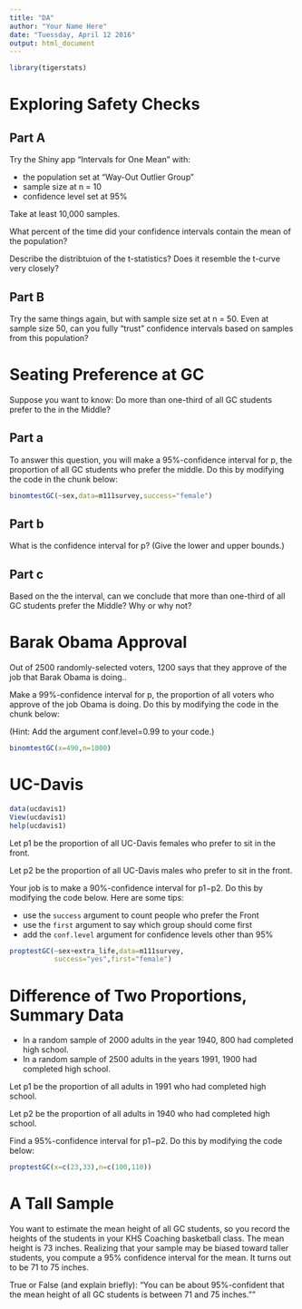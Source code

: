```yaml
---
title: "DA"
author: "Your Name Here"
date: "Tuessday, April 12 2016"
output: html_document
---
```


```r
library(tigerstats)
```

# Exploring Safety Checks

## Part A

Try the Shiny app "Intervals for One Mean" with:

* the population set at "Way-Out Outlier Group"
* sample size at n = 10
* confidence level set at 95%

Take at least 10,000 samples.

What percent of the time did your confidence intervals contain the mean of the population?



Describe the distribtuion of the t-statistics? Does it resemble the t-curve very closely?

## Part B

Try the same things again, but with sample size set at n = 50. Even at sample size 50, can you fully "trust" confidence intervals based on samples from this population?



# Seating Preference at GC

Suppose you want to know:  Do more than one-third of all GC students prefer to the in the Middle?

## Part a

To answer this question, you will make a 95%-confidence interval for p, the proportion of all GC students who prefer the middle. Do this by modifying the code in the chunk below:

```r
binomtestGC(~sex,data=m111survey,success="female")
```

## Part b

What is the confidence interval for p?  (Give the lower and upper bounds.)


## Part c

Based on the the interval, can we conclude that more than one-third of all GC students prefer the Middle?  Why or why not?



# Barak Obama Approval

Out of 2500 randomly-selected voters, 1200 says that they approve of the job that Barak Obama is doing..

Make a 99%-confidence interval for p, the proportion of all voters who approve of the job Obama is doing. Do this by modifying the code in the chunk below:

(Hint: Add the argument conf.level=0.99 to your code.)

```r
binomtestGC(x=490,n=1000)
```



# UC-Davis


```r
data(ucdavis1)
View(ucdavis1)
help(ucdavis1)
```

Let p1 be the proportion of all UC-Davis females who prefer to sit in the front.

Let p2 be the proportion of all UC-Davis males who prefer to sit in the front.

Your job is to make a 90%-confidence interval for p1−p2.  Do this by modifying the code below.  Here are some tips:

* use the `success` argument to count people who prefer the Front
* use the `first` argument to say which group should come first
* add the `conf.level` argument for confidence levels other than 95%


```r
proptestGC(~sex+extra_life,data=m111survey,
           success="yes",first="female")
```


# Difference of Two Proportions, Summary Data

* In a random sample of 2000 adults in the year 1940, 800 had completed high school.
* In a random sample of 2500 adults in the years 1991, 1900 had completed high school.


Let p1 be the proportion of all adults in 1991 who had completed high school.

Let p2 be the proportion of all adults in 1940 who had completed high school.

Find a 95%-confidence interval for p1−p2.  Do this by modifying the code below:

```r
proptestGC(x=c(23,33),n=c(100,110))
```



# A Tall Sample

You want to estimate the mean height of all GC students, so you record the heights of the students in your KHS Coaching basketball class. The mean height is 73 inches. Realizing that your sample may be biased toward taller students, you compute a 95% confidence interval for the mean. It turns out to be 71 to 75 inches.

True or False (and explain briefly):  "You can be about 95%-confident that the mean height of all GC students is between 71 and 75 inches.""


